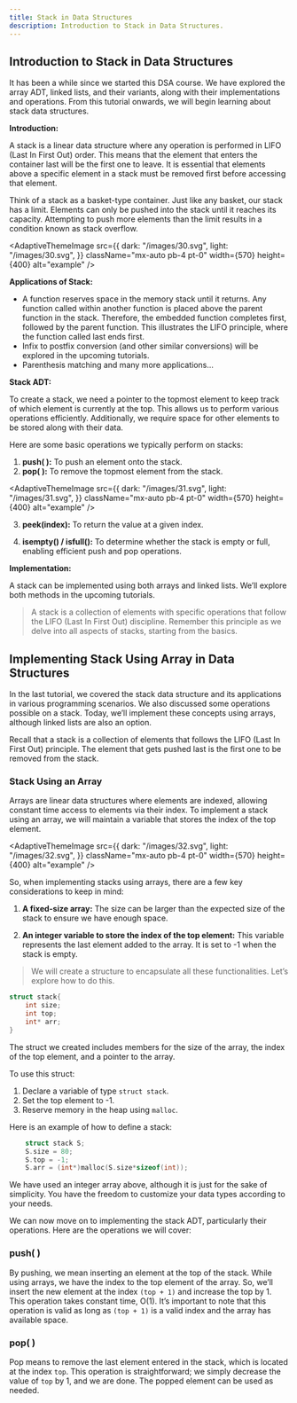 ```yaml
---
title: Stack in Data Structures
description: Introduction to Stack in Data Structures. 
---
```


## Introduction to Stack in Data Structures

It has been a while since we started this DSA course. We have explored the array ADT, linked lists, and their variants, along with their implementations and operations. From this tutorial onwards, we will begin learning about stack data structures.

**Introduction:**

A stack is a linear data structure where any operation is performed in LIFO (Last In First Out) order. This means that the element that enters the container last will be the first one to leave. It is essential that elements above a specific element in a stack must be removed first before accessing that element.

Think of a stack as a basket-type container. Just like any basket, our stack has a limit. Elements can only be pushed into the stack until it reaches its capacity. Attempting to push more elements than the limit results in a condition known as stack overflow.

<AdaptiveThemeImage
  src={{
    dark: "/images/30.svg",
    light: "/images/30.svg",
  }}
  className="mx-auto pb-4 pt-0"
  width={570}
  height={400}
  alt="example"
/>

**Applications of Stack:**

- A function reserves space in the memory stack until it returns. Any function called within another function is placed above the parent function in the stack. Therefore, the embedded function completes first, followed by the parent function. This illustrates the LIFO principle, where the function called last ends first.
- Infix to postfix conversion (and other similar conversions) will be explored in the upcoming tutorials.
- Parenthesis matching and many more applications...

**Stack ADT:**

To create a stack, we need a pointer to the topmost element to keep track of which element is currently at the top. This allows us to perform various operations efficiently. Additionally, we require space for other elements to be stored along with their data.

Here are some basic operations we typically perform on stacks:

1. **push( ):** To push an element onto the stack.
2. **pop( ):** To remove the topmost element from the stack.


<AdaptiveThemeImage
  src={{
    dark: "/images/31.svg",
    light: "/images/31.svg",
  }}
  className="mx-auto pb-4 pt-0"
  width={570}
  height={400}
  alt="example"
/>

3. **peek(index):** To return the value at a given index.

4. **isempty() / isfull():** To determine whether the stack is empty or full, enabling efficient push and pop operations.

**Implementation:**

A stack can be implemented using both arrays and linked lists. We’ll explore both methods in the upcoming tutorials.

> A stack is a collection of elements with specific operations that follow the LIFO (Last In First Out) discipline. Remember this principle as we delve into all aspects of stacks, starting from the basics.

## Implementing Stack Using Array in Data Structures

In the last tutorial, we covered the stack data structure and its applications in various programming scenarios. We also discussed some operations possible on a stack. Today, we’ll implement these concepts using arrays, although linked lists are also an option.

Recall that a stack is a collection of elements that follows the LIFO (Last In First Out) principle. The element that gets pushed last is the first one to be removed from the stack.

### Stack Using an Array

Arrays are linear data structures where elements are indexed, allowing constant time access to elements via their index. To implement a stack using an array, we will maintain a variable that stores the index of the top element.


<AdaptiveThemeImage
  src={{
    dark: "/images/32.svg",
    light: "/images/32.svg",
  }}
  className="mx-auto pb-4 pt-0"
  width={570}
  height={400}
  alt="example"
/>

So, when implementing stacks using arrays, there are a few key considerations to keep in mind:

1. **A fixed-size array:** The size can be larger than the expected size of the stack to ensure we have enough space.

2. **An integer variable to store the index of the top element:** This variable represents the last element added to the array. It is set to -1 when the stack is empty.

> We will create a structure to encapsulate all these functionalities. Let’s explore how to do this.


```C
struct stack{
    int size;
    int top;
    int* arr;
}
```

The struct we created includes members for the size of the array, the index of the top element, and a pointer to the array.

To use this struct:

1. Declare a variable of type `struct stack`.
2. Set the top element to -1.
3. Reserve memory in the heap using `malloc`.

Here is an example of how to define a stack:


```C
    struct stack S;
    S.size = 80;
    S.top = -1;
    S.arr = (int*)malloc(S.size*sizeof(int));
```


We have used an integer array above, although it is just for the sake of simplicity. You have the freedom to customize your data types according to your needs.

We can now move on to implementing the stack ADT, particularly their operations. Here are the operations we will cover:

### push( )
By pushing, we mean inserting an element at the top of the stack. While using arrays, we have the index to the top element of the array. So, we’ll insert the new element at the index `(top + 1)` and increase the top by 1. This operation takes constant time, O(1). It’s important to note that this operation is valid as long as `(top + 1)` is a valid index and the array has available space.

### pop( )
Pop means to remove the last element entered in the stack, which is located at the index `top`. This operation is straightforward; we simply decrease the value of `top` by 1, and we are done. The popped element can be used as needed.
